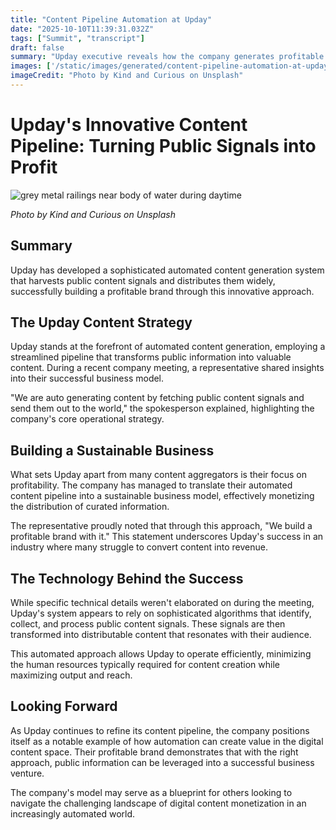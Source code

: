 ```yaml
---
title: "Content Pipeline Automation at Upday"
date: "2025-10-10T11:39:31.032Z"
tags: ["Summit", "transcript"]
draft: false
summary: "Upday executive reveals how the company generates profitable content by automatically harvesting and distributing public data signals."
images: ['/static/images/generated/content-pipeline-automation-at-upday-1760096369507.jpg']
imageCredit: "Photo by Kind and Curious on Unsplash"
---
```


# Upday's Innovative Content Pipeline: Turning Public Signals into Profit


![grey metal railings near body of water during daytime](/static/images/generated/content-pipeline-automation-at-upday-1760096369507.jpg)

*Photo by Kind and Curious on Unsplash*

## Summary
Upday has developed a sophisticated automated content generation system that harvests public content signals and distributes them widely, successfully building a profitable brand through this innovative approach.

## The Upday Content Strategy

Upday stands at the forefront of automated content generation, employing a streamlined pipeline that transforms public information into valuable content. During a recent company meeting, a representative shared insights into their successful business model.

"We are auto generating content by fetching public content signals and send them out to the world," the spokesperson explained, highlighting the company's core operational strategy.

## Building a Sustainable Business

What sets Upday apart from many content aggregators is their focus on profitability. The company has managed to translate their automated content pipeline into a sustainable business model, effectively monetizing the distribution of curated information.

The representative proudly noted that through this approach, "We build a profitable brand with it." This statement underscores Upday's success in an industry where many struggle to convert content into revenue.

## The Technology Behind the Success

While specific technical details weren't elaborated on during the meeting, Upday's system appears to rely on sophisticated algorithms that identify, collect, and process public content signals. These signals are then transformed into distributable content that resonates with their audience.

This automated approach allows Upday to operate efficiently, minimizing the human resources typically required for content creation while maximizing output and reach.

## Looking Forward

As Upday continues to refine its content pipeline, the company positions itself as a notable example of how automation can create value in the digital content space. Their profitable brand demonstrates that with the right approach, public information can be leveraged into a successful business venture.

The company's model may serve as a blueprint for others looking to navigate the challenging landscape of digital content monetization in an increasingly automated world.